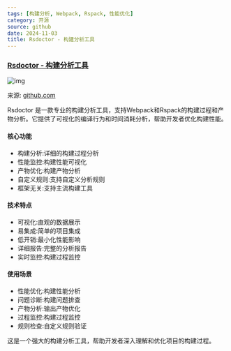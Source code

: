 ```yaml
---
tags: [构建分析, Webpack, Rspack, 性能优化]
category: 开源
source: github
date: 2024-11-03
title: Rsdoctor - 构建分析工具
---
```


### [Rsdoctor - 构建分析工具](https://github.com/web-infra-dev/rsdoctor)

![img](https://img.mengpeng.tech/i/2024/11/28/674867c06f985.webp)

来源: [github.com](https://github.com/web-infra-dev/rsdoctor)

Rsdoctor 是一款专业的构建分析工具，支持Webpack和Rspack的构建过程和产物分析。它提供了可视化的编译行为和时间消耗分析，帮助开发者优化构建性能。

#### 核心功能
- 构建分析:详细的构建过程分析
- 性能监控:构建性能可视化
- 产物优化:构建产物分析
- 自定义规则:支持自定义分析规则
- 框架无关:支持主流构建工具

#### 技术特点
- 可视化:直观的数据展示
- 易集成:简单的项目集成
- 低开销:最小化性能影响
- 详细报告:完整的分析报告
- 实时监控:构建过程监控

#### 使用场景
- 性能优化:构建性能分析
- 问题诊断:构建问题排查
- 产物分析:输出产物优化
- 过程监控:构建过程监控
- 规则检查:自定义规则验证

这是一个强大的构建分析工具，帮助开发者深入理解和优化项目的构建过程。 